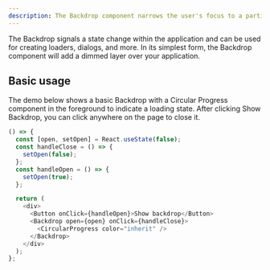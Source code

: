 ```yaml
---
description: The Backdrop component narrows the user's focus to a particular element on the screen.
---
```



The Backdrop signals a state change within the application and can be used for creating loaders, dialogs, and more.
In its simplest form, the Backdrop component will add a dimmed layer over your application.

## Basic usage

The demo below shows a basic Backdrop with a Circular Progress component in the foreground to indicate a loading state.
After clicking Show Backdrop, you can click anywhere on the page to close it.

```js live
() => {
  const [open, setOpen] = React.useState(false);
  const handleClose = () => {
    setOpen(false);
  };
  const handleOpen = () => {
    setOpen(true);
  };

  return (
    <div>
      <Button onClick={handleOpen}>Show backdrop</Button>
      <Backdrop open={open} onClick={handleClose}>
        <CircularProgress color="inherit" />
      </Backdrop>
    </div>
  );
};
```
